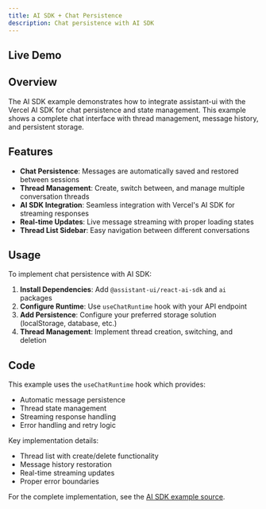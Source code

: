 ```yaml
---
title: AI SDK + Chat Persistence
description: Chat persistence with AI SDK
---
```



## Live Demo

<div className="h-[700px]">
  <DocsRuntimeProvider>
    <Shadcn />
  </DocsRuntimeProvider>
</div>

## Overview

The AI SDK example demonstrates how to integrate assistant-ui with the Vercel AI SDK for chat persistence and state management. This example shows a complete chat interface with thread management, message history, and persistent storage.

## Features

- **Chat Persistence**: Messages are automatically saved and restored between sessions
- **Thread Management**: Create, switch between, and manage multiple conversation threads
- **AI SDK Integration**: Seamless integration with Vercel's AI SDK for streaming responses
- **Real-time Updates**: Live message streaming with proper loading states
- **Thread List Sidebar**: Easy navigation between different conversations

## Usage

To implement chat persistence with AI SDK:

1. **Install Dependencies**: Add `@assistant-ui/react-ai-sdk` and `ai` packages
2. **Configure Runtime**: Use `useChatRuntime` hook with your API endpoint
3. **Add Persistence**: Configure your preferred storage solution (localStorage, database, etc.)
4. **Thread Management**: Implement thread creation, switching, and deletion

## Code

This example uses the `useChatRuntime` hook which provides:

- Automatic message persistence
- Thread state management
- Streaming response handling
- Error handling and retry logic

Key implementation details:

- Thread list with create/delete functionality
- Message history restoration
- Real-time streaming updates
- Proper error boundaries

For the complete implementation, see the [AI SDK example source](https://github.com/assistant-ui/assistant-ui/tree/main/examples/with-ai-sdk-v5).
